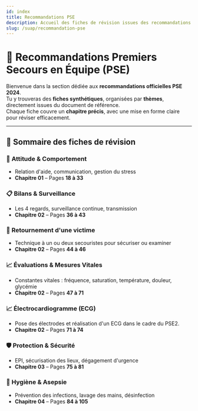 ---
id: index
title: Recommandations PSE
description: Accueil des fiches de révision issues des recommandations officielles Premiers Secours en Équipe (PSE)
slug: /suap/recommandation-pse
---


# 📘 Recommandations Premiers Secours en Équipe (PSE)

Bienvenue dans la section dédiée aux **recommandations officielles PSE 2024**.  
Tu y trouveras des **fiches synthétiques**, organisées par **thèmes**, directement issues du document de référence.  
Chaque fiche couvre un **chapitre précis**, avec une mise en forme claire pour réviser efficacement.

---

## 🧾 Sommaire des fiches de révision

<div className="suap-grid">

  <div className="suap-card">
    <h3>🧠 <Link to="/docs/suap/recommandation-pse/pse-attitude-comportement">Attitude & Comportement</Link></h3>
    <ul>
      <li>Relation d'aide, communication, gestion du stress</li>
      <li><strong>Chapitre 01</strong> – Pages <strong>18 à 33</strong></li>
    </ul>
  </div>

  <div className="suap-card">
    <h3>📋 <Link to="/docs/suap/recommandation-pse/pse-bilans">Bilans & Surveillance</Link></h3>
    <ul>
      <li>Les 4 regards, surveillance continue, transmission</li>
      <li><strong>Chapitre 02</strong> – Pages <strong>36 à 43</strong></li>
    </ul>
  </div>

  <div className="suap-card">
    <h3>🔁 <Link to="/docs/suap/recommandation-pse/pse-retournement-victime">Retournement d'une victime</Link></h3>
    <ul>
      <li>Technique à un ou deux secouristes pour sécuriser ou examiner</li>
      <li><strong>Chapitre 02</strong> – Pages <strong>44 à 46</strong></li>
    </ul>
  </div>

  <div className="suap-card">
    <h3>📈 <Link to="/docs/suap/recommandation-pse/pse-evaluations-mesures">Évaluations & Mesures Vitales</Link></h3>
    <ul>
      <li>Constantes vitales : fréquence, saturation, température, douleur, glycémie</li>
      <li><strong>Chapitre 02</strong> – Pages <strong>47 à 71</strong></li>
    </ul>
  </div>

  <div className="suap-card">
      <h3>📈 <Link to="/docs/suap/recommandation-pse/electrocardiogramme">Électrocardiogramme (ECG)</Link></h3>
      <ul>
        <li>Pose des électrodes et réalisation d'un ECG dans le cadre du PSE2.</li>
        <li><strong>Chapitre 02</strong> – Pages <strong>71 à 74</strong></li>
      </ul>
  </div>


  <div className="suap-card">
    <h3>🛡️ <Link to="/docs/suap/recommandation-pse/protection-et-securite">Protection & Sécurité</Link></h3>
    <ul>
      <li>EPI, sécurisation des lieux, dégagement d'urgence</li>
      <li><strong>Chapitre 03</strong> – Pages <strong>75 à 81</strong></li>
    </ul>
  </div>

  <div className="suap-card">
    <h3>🧼 <Link to="/docs/suap/recommandation-pse/hygiene-et-asepsie">Hygiène & Asepsie</Link></h3>
    <ul>
      <li>Prévention des infections, lavage des mains, désinfection</li>
      <li><strong>Chapitre 04</strong> – Pages <strong>84 à 105</strong></li>
    </ul>
  </div>

</div>
